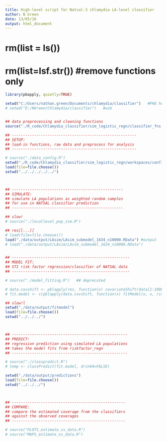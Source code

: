 ```yaml
---
title: High-level script for Natsal-3 chlamydia LA-level classifier
author: N Green
date: 13/05/16
output: html_document
---
```



# rm(list = ls())
# rm(list=lsf.str())    #remove functions only


```r

library(pbapply, quietly=TRUE)

setwd("C:/Users/nathan.green/Documents/chlamydia/classifier")   #PHE homedrive
# setwd("E:/NGreen/Chlamydia/classifier")   #usb


## data preprocessing and cleaning functions
source("./R_code/Chlamydia_classifier/sim_logistic_regn/classifier_fns.R")

## --------------------------------------------------------
## SETUP:
## load-in functions, raw data and preprocess for analysis
## --------------------------------------------------------

# source("./data_config.R")
setwd("./R_code/Chlamydia_classifier/sim_logistic_regn/workspaces/config")
load(file=file.choose())
setwd("../../../../../")



## --------------------------------------------------
## SIMULATE:
## simulate LA populations as weighted random samples
## for use in NATSAL classifier prediction
## --------------------------------------------------

## slow!
# source("./locallevel_pop_sim.R")

## res[[...]]
# load(file=file.choose())
load("./data/output/LAsim/LAsim_submodel_1634_n10000.RData") #output
# load("./data/output/LAsim/LAsim_submodel_1624_n10000.RData")


## -----------------------------------------------------
## MODEL FIT:
## STI risk factor regression/classifier of NATSAL data
## -----------------------------------------------------

# source("./model_fitting.R")   ## deprecated

# data.covshift <- pblapply(res, function(x) covariateShift(data[1:10000,], resla=x, riskfac))
# fit.model <- c(pblapply(data.covshift, function(x) fitModel(x, x, riskfac, depvar="cttestly")), res=list(res))

## slow!l
setwd("./data/output/fitmodel")
load(file=file.choose())
setwd("../../../")



## ----------------------------------------------------
## PREDICT:
## regression prediction using simulated LA populations
## takes the model fits from riskfactor_regn
## ----------------------------------------------------

# source("./classpredict.R")
# temp <- classPredict(fit.model, drink0=FALSE)

setwd("./data/output/predictions")
load(file=file.choose())
setwd("../../../")



## ---------------------------------------------------
## COMPARE:
## compare the estimated coverage from the classifiers
## against the observed coverages
## ---------------------------------------------------

# source("PLOTS_estimate_vs_data.R")
# source("MAPS_estimate_vs_data.R")
```



